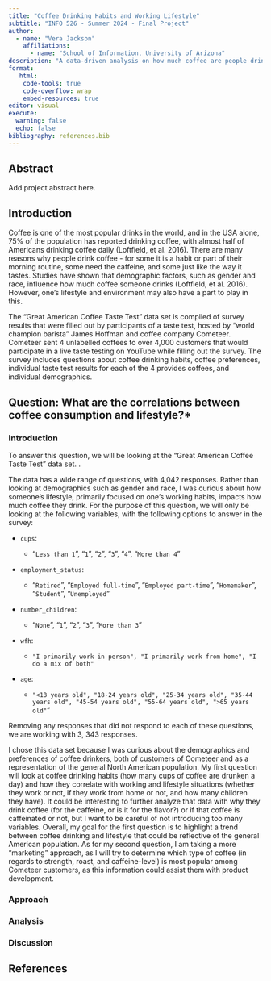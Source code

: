```yaml
---
title: "Coffee Drinking Habits and Working Lifestyle"
subtitle: "INFO 526 - Summer 2024 - Final Project"
author: 
  - name: "Vera Jackson"
    affiliations:
      - name: "School of Information, University of Arizona"
description: "A data-driven analysis on how much coffee are people drinking, and what lifestyle conditions correlate with this?"
format:
   html:
    code-tools: true
    code-overflow: wrap
    embed-resources: true
editor: visual
execute:
  warning: false
  echo: false
bibliography: references.bib
---
```


## Abstract

Add project abstract here.

## Introduction

Coffee is one of the most popular drinks in the world, and in the USA alone, 75% of the population has reported drinking coffee, with almost half of Americans drinking coffee daily (Loftfield, et al. 2016). There are many reasons why people drink coffee - for some it is a habit or part of their morning routine, some need the caffeine, and some just like the way it tastes. Studies have shown that demographic factors, such as gender and race, influence how much coffee someone drinks (Loftfield, et al. 2016). However, one's lifestyle and environment may also have a part to play in this.

The "Great American Coffee Taste Test" data set is compiled of survey results that were filled out by participants of a taste test, hosted by "world champion barista" James Hoffman and coffee company Cometeer. Cometeer sent 4 unlabelled coffees to over 4,000 customers that would participate in a live taste testing on YouTube while filling out the survey. The survey includes questions about coffee drinking habits, coffee preferences, individual taste test results for each of the 4 provides coffees, and individual demographics.

## Question: What are the correlations between coffee consumption and lifestyle?\*

### Introduction

To answer this question, we will be looking at the "Great American Coffee Taste Test" data set. .

The data has a wide range of questions, with 4,042 responses. Rather than looking at demographics such as gender and race, I was curious about how someone's lifestyle, primarily focused on one's working habits, impacts how much coffee they drink. For the purpose of this question, we will only be looking at the following variables, with the following options to answer in the survey:

-   `cups`:

    -   "`Less than 1`", "`1`", "`2`", "`3`", "`4`", "`More than 4`"

-   `employment_status`:

    -   "`Retired`", "`Employed full-time`", "`Employed part-time`", "`Homemaker`", "`Student`", "`Unemployed`"

-   `number_children`:

    -   "`None`", "`1`", "`2`", "`3`", "`More than 3`"

-   `wfh`:

    -   `"I primarily work in person", "I primarily work from home", "I do a mix of both"`

-   `age`:

    -   `"<18 years old", "18-24 years old", "25-34 years old", "35-44 years old", "45-54 years old", "55-64 years old", ">65 years old"`"

Removing any responses that did not respond to each of these questions, we are working with 3, 343 responses.

I chose this data set because I was curious about the demographics and preferences of coffee drinkers, both of customers of Cometeer and as a representation of the general North American population. My first question will look at coffee drinking habits (how many cups of coffee are drunken a day) and how they correlate with working and lifestyle situations (whether they work or not, if they work from home or not, and how many children they have). It could be interesting to further analyze that data with why they drink coffee (for the caffeine, or is it for the flavor?) or if that coffee is caffeinated or not, but I want to be careful of not introducing too many variables. Overall, my goal for the first question is to highlight a trend between coffee drinking and lifestyle that could be reflective of the general American population. As for my second question, I am taking a more "marketing" approach, as I will try to determine which type of coffee (in regards to strength, roast, and caffeine-level) is most popular among Cometeer customers, as this information could assist them with product development.

### Approach

### Analysis

### Discussion

## References
